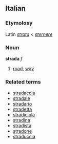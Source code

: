 ==Italian==
===Etymolosy===
Latin ''[[strata]]'' < ''[[sternere]]''
===Noun===
'''strada''' ''f''

# [[road]], [[way]]

===Related terms===
*[[stradaccia]]
*[[stradale]]
*[[stradario]]
*[[stradetta]]
*[[stradiciola]]
*[[stradina]]
*[[stradista]]
*[[stradone]]
*[[straduccia]]
